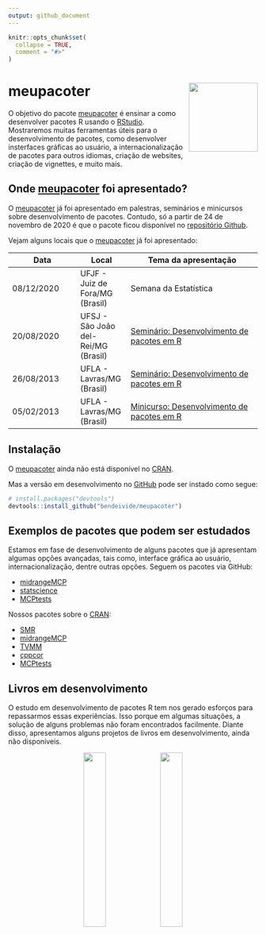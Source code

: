```yaml
---
output: github_document
---
```


<!-- README.md is generated from README.Rmd. Please edit that file -->

```r
knitr::opts_chunk$set(
  collapse = TRUE,
  comment = "#>"
)
```

# <i class="fas fa-box-open"></i> meupacoter <img src='man/figures/logo.png' align="right" height="139" />

<!-- badges: start -->
<!-- badges: end -->

O objetivo do pacote [meupacoter](https://bendeivide.github.io/meupacoter/) é ensinar a como desenvolver pacotes R usando o [RStudio](http://rstudio.com). Mostraremos muitas ferramentas úteis para o desenvolvimento de pacotes, como desenvolver insterfaces gráficas ao usuário, a internacionalização de pacotes para outros idiomas, criação de websites, criação de vignettes, e muito mais.

## <i class="fas fa-map-marker-alt"></i> Onde [meupacoter](https://bendeivide.github.io/meupacoter/) foi apresentado?

O [meupacoter](https://bendeivide.github.io/meupacoter/) já foi apresentado em palestras, seminários e minicursos sobre desenvolvimento de pacotes. Contudo, só a partir de 24 de novembro de 2020 é que o pacote ficou disponível no [repositório Github](http:://github.com/bendeivide/meupacoter/).

Vejam alguns locais que o [meupacoter](https://github.com/bendeivide/meupacoter/) já foi apresentado:

| Data      |  Local | Tema da apresentação|
|-----------|--------|---------------------|
|08/12/2020 | UFJF - Juiz de Fora/MG (Brasil)  | Semana da Estatística |
|20/08/2020 | UFSJ - São João del-Rei/MG (Brasil) | [Seminário: Desenvolvimento de pacotes em R](https://ufsj.edu.br/demat/scm2020.php) |
|26/08/2013 | UFLA - Lavras/MG (Brasil)           | [Seminário: Desenvolvimento de pacotes em R](http://www.des.ufla.br/) |
|05/02/2013 | UFLA - Lavras/MG (Brasil)           | [Minicurso: Desenvolvimento de pacotes em R](http://www.des.ufla.br/) |

## <i class="fas fa-arrow-alt-circle-down"></i> Instalação

O [meupacoter](https://bendeivide.github.io/meupacoter/) ainda não está disponível no [CRAN](https://CRAN.R-project.org).

<!--
You can install the released version of meupacoter from [CRAN](https://CRAN.R-project.org) with:

``` r
install.packages("meupacoter")
```
-->

Mas a versão em desenvolvimento no [GitHub](https://github.com/) pode ser instado como segue:

``` r
# install.packages("devtools")
devtools::install_github("bendeivide/meupacoter")
```


## <i class="fas fa-cubes"></i> Exemplos de pacotes que podem ser estudados

Estamos em fase de desenvolvimento de alguns pacotes que já apresentam algumas opções avançadas, tais como, interface gráfica ao usuário, internacionalização, dentre outras opções. Seguem os pacotes via GitHub:

* [midrangeMCP](http://bendeivide.github.io/midrangeMCP)
* [statscience](https://bendeivide.github.io/statscience/)
* [MCPtests](https://github.com/bendeivide/MCPtests)

Nossos pacotes sobre o [CRAN](https://CRAN.R-project.org):

* [SMR](http://cran.r-project.org/package=SMR)
* [midrangeMCP](http://cran.r-project.org/package=midrangeMCP)
* [TVMM](http://cran.r-project.org/package=TVMM)
* [cppcor](http://cran.r-project.org/package=cppcor)
* [MCPtests](http://cran.r-project.org/package=MCPtests)

## <i class="fas fa-book"></i> Livros em desenvolvimento

O estudo em desenvolvimento de pacotes R tem nos gerado esforços para repassarmos essas experiências. Isso porque em algumas situações, a solução de alguns problemas não foram encontrados facilmente. Diante disso, apresentamos alguns projetos de livros em desenvolvimento, ainda não disponíveis.


<p align="center">
<img src="man/figures/dper.png" alt="" width="30%">
<img src="man/figures/livroGUI2.png" alt="" width="30%">
</p>




